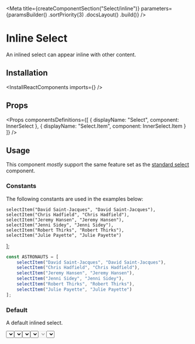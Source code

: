 
<Meta
    title={createComponentSection("Select/inline")}
    parameters={paramsBuilder()
        .sortPriority(3)
        .docsLayout(<ReactComponentsLayout semanticPath="/modules/dropdown" />)
        .build()}
/>

# Inline Select

An inlined select can appear inline with other content.

## Installation

<InstallReactComponents imports={<Imports />} />

## Props

<HocWarning componentName="Dropdown" semanticPath="/modules/dropdown" />

<Props
    componentsDefinitions={[
        { displayName: "Select", component: InnerSelect },
        { displayName: "Select.Item", component: InnerSelect.Item }
    ]}
/>

## Usage

<WarningMessage>
    This component <i>mostly</i> support the same feature set as the <a href="?path=/docs/components-select-standard--default-story">standard select</a> component.
</WarningMessage>

### Constants

The following constants are used in the examples below:

    selectItem("David Saint-Jacques", "David Saint-Jacques"),
    selectItem("Chris Hadfield", "Chris Hadfield"),
    selectItem("Jeremy Hansen", "Jeremy Hansen"),
    selectItem("Jenni Sidey", "Jenni Sidey"),
    selectItem("Robert Thirks", "Robert Thirks"),
    selectItem("Julie Payette", "Julie Payette")
];

```javascript dark
const ASTRONAUTS = [
    selectItem("David Saint-Jacques", "David Saint-Jacques"),
    selectItem("Chris Hadfield", "Chris Hadfield"),
    selectItem("Jeremy Hansen", "Jeremy Hansen"),
    selectItem("Jenni Sidey", "Jenni Sidey"),
    selectItem("Robert Thirks", "Robert Thirks"),
    selectItem("Julie Payette", "Julie Payette")
];
```

### Default

A default inlined select.

<Preview>
    <Story name="default">
        <Select
            placeholder="select an astronaut"
            inline
            options={ASTRONAUTS}
        />
    </Story>
</Preview>

### Selected value

A inline select can have an initial value

<Preview>
    <Story name="selected value">
        <Select
            defaultValue="Chris Hadfield"
            inline
            options={ASTRONAUTS}
        />
    </Story>
</Preview>

### In a block

An inlined select can be embedded in a block.

<Preview>
    <Story name="in a block">
        <div>Canadian astronaut <Select
            placeholder="select an astronaut"
            inline
            options={ASTRONAUTS}
        />, the first Canadian Commander of the ISS, would go on to achieve worldwide fame in 2013 for releasing a music video he recorded on the International Space Station of his version of David Bowie's song "Space Oddity".</div>
    </Story>
</Preview>

### Icon

An inline select can display an [icon](?path=/docs/materials-icons--page) before it's content.

<Preview>
    <Story name="icon">
        <Select
            placeholder="select an astronaut"
            icon={<GroupIcon />}
            inline
            options={ASTRONAUTS}
        />
    </Story>
</Preview>

### Disabled

An inlined select can be disabled.

<Preview>
    <Story name="disabled">
        <Select
            placeholder="select an astronaut"
            inline
            disabled
            options={ASTRONAUTS}
        />
    </Story>
</Preview>

### Loading

An inlined select can show that it is currently loading data.

<Preview>
    <Story name="loading">
        <Select
            placeholder="select an astronaut"
            inline
            loading
            options={ASTRONAUTS}
        />
    </Story>
</Preview>

<Story
    name="autoFocus"
    parameters={paramsBuilder()
        .excludeFromDocs()
        .build()}
>
    <div className="flex items-space-between">
        <Select autoFocus inline placeholder="select an astronaut" options={ASTRONAUTS} />
        <Select autoFocus inline disabled placeholder="select an astronaut" options={ASTRONAUTS} />
    </div>
</Story>

<Story
    name="autoFocus delay"
    parameters={paramsBuilder()
        .excludeFromDocs()
        .build()}
>
    <div className="flex items-space-between">
        <Select autoFocus inline autofocusDelay={500} placeholder="select an astronaut" options={ASTRONAUTS} />
        <Select autoFocus inline disabled autofocusDelay={500} placeholder="select an astronaut" options={ASTRONAUTS} />
    </div>
</Story>

<Story
    name="ref"
    parameters={paramsBuilder()
        .excludeFromDocs()
        .build()}
>
    <RefLogger><Select inline options={ASTRONAUTS} /></RefLogger>
</Story>
